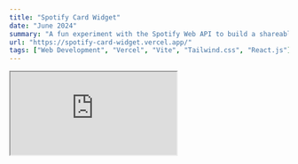 ```yaml
---
title: "Spotify Card Widget"
date: "June 2024"
summary: "A fun experiment with the Spotify Web API to build a shareable music widget, inspired by Discord’s ‘listening to’ status."
url: "https://spotify-card-widget.vercel.app/"
tags: ["Web Development", "Vercel", "Vite", "Tailwind.css", "React.js"]
---
```


<div className="grid justify-center">
  <iframe
    src="https://spotify-card-widget.vercel.app/"
    className="aspect-video rounded-xl border-none"
    style={{ height: 800, width: 384, zIndex: "9999 !important" }}
  />
</div>

This project was a personal experiment, I wanted to see if I could create a lightweight, interactive **Spotify widget** that reflects the music a user is currently listening to.

The inspiration came from **Discord's "listening to Spotify" status**, which I always found really cool. So I decided to try building something similar, just for fun.

The result is a minimal yet dynamic music card interface that connects to your Spotify account, displays current playback, and uses **React** and **Framer Motion** for clean, responsive animations.

Built in June 2024, the app features:

- **Spotify Web API integration** – Authenticates with your account and displays current track info in real time.
- **Framer Motion animations** – Smooth 3D tilt effects on hover, inspired by interactive UI elements.
- **Fully responsive design** – Works across devices, but optimized for larger screens due to layout constraints.
- **Modern stack** – Built with Vite, Tailwind CSS, and deployed to Vercel.

This was mostly a curiosity project, a way for me to explore OAuth, creative UI, and the Spotify API all in one place.

## Technologies used

- React & Vite
- Spotify Web API
- Framer Motion
- Tailwind CSS
- Vercel (for deployment)

